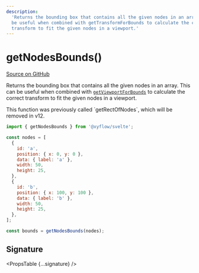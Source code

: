 ```yaml
---
description:
  'Returns the bounding box that contains all the given nodes in an array. This can
  be useful when combined with getTransformForBounds to calculate the correct
  transform to fit the given nodes in a viewport.'
---
```



# getNodesBounds()

[Source on GitHub](https://github.com/xyflow/xyflow/blob/v11/packages/core/src/utils/graph.ts/#L194)

Returns the bounding box that contains all the given nodes in an array. This can
be useful when combined with [`getViewportForBounds`](/api-reference/utils/get-viewport-for-bounds)
to calculate the correct transform to fit the given nodes in a viewport.

<Callout type="info">
  This function was previously called `getRectOfNodes`, which will be removed in
  v12.
</Callout>

```js
import { getNodesBounds } from '@xyflow/svelte';

const nodes = [
  {
    id: 'a',
    position: { x: 0, y: 0 },
    data: { label: 'a' },
    width: 50,
    height: 25,
  },
  {
    id: 'b',
    position: { x: 100, y: 100 },
    data: { label: 'b' },
    width: 50,
    height: 25,
  },
];

const bounds = getNodesBounds(nodes);
```

## Signature

<PropsTable {...signature} />
